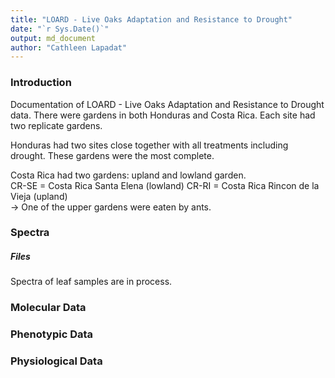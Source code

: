 ---
title: "LOARD - Live Oaks Adaptation and Resistance to Drought"
date: "`r Sys.Date()`"
output: md_document
author: "Cathleen Lapadat"
---
### Introduction
Documentation of LOARD - Live Oaks Adaptation and Resistance to Drought data. There were gardens in both Honduras and Costa Rica. Each site had two replicate gardens.  

Honduras had two sites close together with all treatments including drought. These gardens were the most complete.  

Costa Rica had two gardens: upland and lowland garden.  
    CR-SE = Costa Rica Santa Elena (lowland)
    CR-RI = Costa Rica Rincon de la Vieja (upland)  
        -> One of the upper gardens were eaten by ants.

### Spectra
##### Files

Spectra of leaf samples are in process.

### Molecular Data

### Phenotypic Data
### Physiological Data